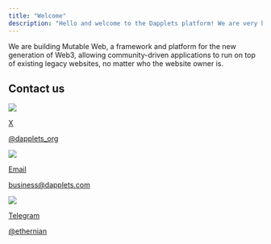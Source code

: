 ```yaml
---
title: "Welcome"
description: "Hello and welcome to the Dapplets platform! We are very happy to have you with us!"
---
```


We are building Mutable Web, a framework and platform for the new generation of Web3, allowing community-driven applications to run on top of existing legacy websites, no matter who the website owner is.

## Contact us[​](#contact-us "Direct link to Contact us")

[![](/images/docs/svg/x.svg)](https://twitter.com/dapplets_org)

[X](https://twitter.com/dapplets_org)

[@dapplets\_org](https://twitter.com/dapplets_org)

[![](/images/docs/svg/email.svg)](mailto:business@dapplets.com)

[Email](mailto:business@dapplets.com)

[business@dapplets.com](mailto:business@dapplets.com)

[![](/images/docs/svg/tg.svg)](https://t.me/ethernian)

[Telegram](https://t.me/ethernian)

[@ethernian](https://t.me/ethernian)
